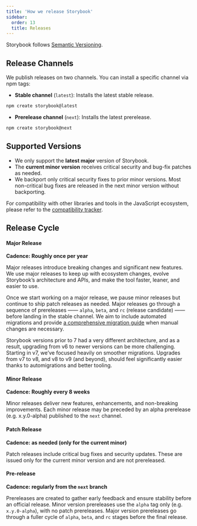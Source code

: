 ```yaml
---
title: 'How we release Storybook'
sidebar:
  order: 13
  title: Releases
---
```


Storybook follows [Semantic Versioning](https://semver.org/). 

## Release Channels

We publish releases on two channels. You can install a specific channel via npm tags:

- **Stable channel** (`latest`): Installs the latest stable release.

```bash
npm create storybook@latest
```

- **Prerelease channel** (`next`): Installs the latest prerelease.

```bash
npm create storybook@next
```

## Supported Versions

- We only support the **latest major** version of Storybook.
- The **current minor version** receives critical security and bug-fix patches as needed.
- We backport only critical security fixes to prior minor versions. Most non-critical bug fixes are released in the next minor version without backporting.

For compatibility with other libraries and tools in the JavaScript ecosystem, please refer to the [compatibility tracker](https://github.com/storybookjs/storybook/issues/23279).

## Release Cycle

#### Major Release

**Cadence: Roughly once per year**

Major releases introduce breaking changes and significant new features. We use major releases to keep up with ecosystem changes, evolve Storybook’s architecture and APIs, and make the tool faster, leaner, and easier to use. 

Once we start working on a major release, we pause minor releases but continue to ship patch releases as needed. Major releases go through a sequence of prereleases —— `alpha`, `beta`, and `rc` (release candidate) —— before landing in the stable channel. We aim to include automated migrations and provide [a comprehensive migration guide](../migration-guide/index.mdx) when manual changes are necessary.

<Callout variant="info">
  Storybook versions prior to 7 had a very different architecture, and as a result, upgrading from v6 to newer versions can be more challenging. Starting in v7, we’ve focused heavily on smoother migrations. Upgrades from v7 to v8, and v8 to v9 (and beyond), should feel significantly easier thanks to automigrations and better tooling.
</Callout>


#### Minor Release

**Cadence: Roughly every 8 weeks**

Minor releases deliver new features, enhancements, and non-breaking improvements. Each minor release may be preceded by an alpha prerelease (e.g. x.y.0-alpha) published to the `next` channel.

#### Patch Release

**Cadence: as needed (only for the current minor)**

Patch releases include critical bug fixes and security updates. These are issued only for the current minor version and are not prereleased.

#### Pre-release

**Cadence: regularly from the `next` branch**

Prereleases are created to gather early feedback and ensure stability before an official release. Minor version prereleases use the `alpha` tag only (e.g. `x.y.0-alpha`), with no patch prereleases. Major version prereleases go through a fuller cycle of `alpha`, `beta`, and `rc` stages before the final release.
